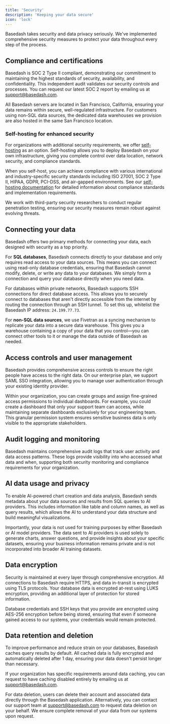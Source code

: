 ```yaml
---
title: 'Security'
description: 'Keeping your data secure'
icon: 'lock'
---
```


Basedash takes security and data privacy seriously. We've implemented comprehensive security measures to protect your data throughout every step of the process.

## Compliance and certifications

Basedash is SOC 2 Type II compliant, demonstrating our commitment to maintaining the highest standards of security, availability, and confidentiality. This independent audit validates our security controls and processes. You can request our latest SOC 2 report by emailing us at [support@basedash.com](mailto:support@basedash.com).

All Basedash servers are located in San Francisco, California, ensuring your data remains within secure, well-regulated infrastructure. For customers using non-SQL data sources, the dedicated data warehouses we provision are also hosted in the same San Francisco location.

### Self-hosting for enhanced security

For organizations with additional security requirements, we offer [self-hosting](/essentials/self-hosting) as an option. Self-hosting allows you to deploy Basedash on your own infrastructure, giving you complete control over data location, network security, and compliance standards.

When you self-host, you can achieve compliance with various international and industry-specific security standards including ISO 27001, SOC 2 Type II, HIPAA, GDPR, PCI-DSS, and air-gapped environments. See our [self-hosting documentation](/essentials/self-hosting) for detailed information about compliance standards and implementation requirements.

We work with third-party security researchers to conduct regular penetration testing, ensuring our security measures remain robust against evolving threats.

## Connecting your data

Basedash offers two primary methods for connecting your data, each designed with security as a top priority.

For **SQL databases**, Basedash connects directly to your database and only requires read access to your data sources. This means you can connect using read-only database credentials, ensuring that Basedash cannot modify, delete, or write any data to your databases. We simply form a connection and query your database directly when you need data.

For databases within private networks, Basedash supports SSH connections for direct database access. This allows you to securely connect to databases that aren't directly accessible from the internet by routing the connection through an SSH tunnel. To set this up, whitelist the Basedash IP address: `24.199.77.73`.

For **non-SQL data sources**, we use Fivetran as a syncing mechanism to replicate your data into a secure data warehouse. This gives you a warehouse containing a copy of your data that you control—you can connect other tools to it or manage the data outside of Basedash as needed.

## Access controls and user management

Basedash provides comprehensive access controls to ensure the right people have access to the right data. On our enterprise plan, we support SAML SSO integration, allowing you to manage user authentication through your existing identity provider.

Within your organization, you can create groups and assign fine-grained access permissions to individual dashboards. For example, you could create a dashboard that only your support team can access, while maintaining separate dashboards exclusively for your engineering team. This granular permission system ensures sensitive business data is only visible to the appropriate stakeholders.

## Audit logging and monitoring

Basedash maintains comprehensive audit logs that track user activity and data access patterns. These logs provide visibility into who accessed what data and when, supporting both security monitoring and compliance requirements for your organization.

## AI data usage and privacy

To enable AI-powered chart creation and data analysis, Basedash sends metadata about your data sources and results from SQL queries to AI providers. This includes information like table and column names, as well as query results, which allows the AI to understand your data structure and build meaningful visualizations.

Importantly, your data is not used for training purposes by either Basedash or AI model providers. The data sent to AI providers is used solely to generate charts, answer questions, and provide insights about your specific datasets, ensuring your business information remains private and is not incorporated into broader AI training datasets.

## Data encryption

Security is maintained at every layer through comprehensive encryption. All connections to Basedash require HTTPS, and data in-transit is encrypted using TLS protocols. Your database data is encrypted at-rest using LUKS encryption, providing an additional layer of protection for stored information.

Database credentials and SSH keys that you provide are encrypted using AES-256 encryption before being stored, ensuring that even if someone gained access to our systems, your credentials would remain protected.

## Data retention and deletion

To improve performance and reduce strain on your databases, Basedash caches query results by default. All cached data is fully encrypted and automatically deleted after 1 day, ensuring your data doesn't persist longer than necessary.

If your organization has specific requirements around data caching, you can request to have caching disabled entirely by emailing us at [support@basedash.com](mailto:support@basedash.com).

For data deletion, users can delete their account and associated data directly through the Basedash application. Alternatively, you can contact our support team at [support@basedash.com](mailto:support@basedash.com) to request data deletion on your behalf. We ensure complete removal of your data from our systems upon request.
